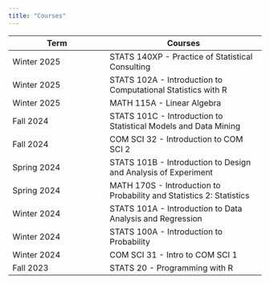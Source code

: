 ```yaml
---
title: "Courses"
---
```



| Term      | Courses              | 
|--------------|----------------------|
| Winter 2025  | STATS 140XP - Practice of Statistical Consulting    | 
| Winter 2025  | STATS 102A - Introduction to Computational Statistics with R  | 
| Winter 2025  | MATH 115A - Linear Algebra      | 
| Fall 2024  | STATS 101C - Introduction to Statistical Models and Data Mining | 
| Fall 2024  | COM SCI 32 - Introduction to COM SCI 2  | 
| Spring 2024  | STATS 101B - Introduction to Design and Analysis of Experiment |
| Spring 2024 | MATH 170S - Introduction to Probability and Statistics 2: Statistics |
| Winter 2024  | STATS 101A - Introduction to Data Analysis and Regression  | 
| Winter 2024 | STATS 100A - Introduction to Probability | 
| Winter 2024  | COM SCI 31 - Intro to COM SCI 1   | 
| Fall 2023  | STATS 20 - Programming with R   | 
